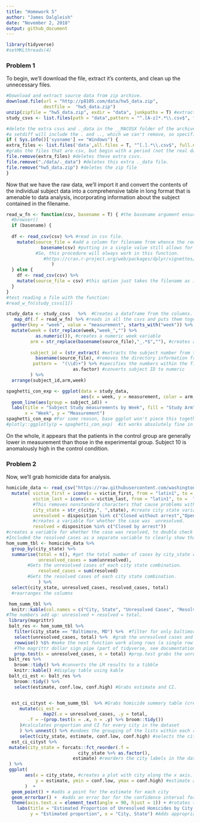 ```yaml
---
title: "Homework 5"
author: "James Dalgleish"
date: "November 2, 2018"
output: github_document
---
```


```r
library(tidyverse)
#setMKLthreads(4)
```

### Problem 1

To begin, we'll download the file, extract it's contents, and clean up the unnecessary files. 
```r
#Download and extract source data from zip archive.
download.file(url = "http://p8105.com/data/hw5_data.zip", 
              destfile =  "hw5_data.zip")
unzip(zipfile = "hw5_data.zip", exdir = "data", junkpaths = T) #extract the files into this new directory
study_csvs <- list.files(path = "data",pattern = "^.[A-z]*.*\\.csv$", full.names = T) #grab just the real CSVs beginning with a letter and ending with a .csv, avoiding unimportant files in the archive.

#delete the extra csvs and ._data in the __MACOSX folder of the archive.
#a setdiff will include the . and .., which we can't remove, so specific commands are needed.
if ( Sys.info()['sysname'] == "Windows") {
extra_files <- list.files('data',all.files = T, "^[.].*\\.csv$", full.names = T)
#grabs the files that are csv, but begin with a period (not the real datafiles).
file.remove(extra_files) #deletes these extra csvs.
file.remove("./data/._data") #deletes this extra ._data file.
file.remove("hw5_data.zip") #deletes the zip file
}
```
Now that we have the raw data, we'll import it and convert the contents of the individual subject data into a comprehensive table in long format that is amenable to data analysis, incorporating information about the subject contained in the filename.
```r
read_w_fn <- function(csv, basename = T) { #the basename argument ensures the function is more generalizable to future problems where the full file path is desired in the output (in which case the user can set this flag to false).
  #browser()
  if (basename) {
    
  df <- read_csv(csv) %>% #read in csv file.
    mutate(source_file = #add a column for filename from whence the rows came.
             basename(csv) #putting in a single value still allows for recycling.
           #So, this procedure will always work in this function.
              #https://cran.r-project.org/web/packages/dplyr/vignettes/dplyr.html
                 )
  } else {
    df <- read_csv(csv) %>% 
    mutate(source_file = csv) #this option just takes the filename as is, without removing directory structure.
  }
}
#test reading a file with the function:
#read_w_fn(study_csvs[1])

study_data <- study_csvs   %>%  #Creates a dataframe from the columns.
   map_df(.f = read_w_fn) %>% #reads in all the csvs and puts them together into a single dataframe by binding the rows together. 
  gather(key = "week", value = "measurement", starts_with("week")) %>%  #converts weeks to long format.
  mutate(week = (str_replace(week,"week_","") %>% 
           as.numeric()), #creates a numeric week variable
         arm = str_replace(basename(source_file),"_.*$",""), #creates a categorical arm variable by removing the text after con or exp.
         
         subject_id = (str_extract( #extracts the subject number from the filename.
           basename(source_file), #removes the directory information from the filename.
          pattern =  "(\\d)+") %>% #specifies the numbers within the filename as the string to be extracted.
                         as.factor) #converts subject ID to numeric
         ) %>% 
  arrange(subject_id,arm,week)

```


```r
spaghetti_con_exp <- ggplot(data = study_data, 
                            aes(x = week, y = measurement, color = arm, group = subject_id)) +
  geom_line(aes(group = subject_id)) + 
  labs(title = "Subject Study measurements by Week", fill = "Study Arm",
       x = "Week", y = "Measurement")
spaghetti_con_exp #For some reason, base ggplot won't piece this together correctly.
#plotly::ggplotly(p = spaghetti_con_exp)  #it works absolutely fine in plotly.
```
On the whole, it appears that the patients in the control group are generally lower in measurement than those in the experimental group. Subject 10 is anomalously high in the control condition.

### Problem 2

Now, we'll grab homicide data for analysis.
```r
homicide_data <- read_csv("https://raw.githubusercontent.com/washingtonpost/data-homicides/master/homicide-data.csv") %>% #read in data.
  mutate( victim_first = iconv(x = victim_first, from = "latin1", to =  "ASCII",sub = ""),
          victim_last = iconv(x = victim_last, from = "latin1", to =  "ASCII",sub = ""),
          #This removes nonstandard characters that cause problems with skimr.
          city_state = str_c(city,", ",state), #create city state variable by string concatenation.
          unresolved = disposition %in% c("Closed without arrest","Open/No arrest"),
          #creates a variable for whether the case was  unresolved.
          resolved = disposition %in% c("Closed by arrest")) 
#creates a variable for whether the case was resolved, to double check the numbers.
#Included the resolved cases as a separate variable to clearly show that the resolved and unresolved cases sum to the total (and hence the calculations make sense).
hom_summ_tbl <- homicide_data %>% 
  group_by(city_state) %>%  
  summarise(total = n(), #get the total number of cases by city_state combination.
            unresolved_cases = sum(unresolved), 
        #Gets the unresolved cases of each city state combination.
            resolved_cases = sum(resolved)
        #Gets the resolved cases of each city state combination.
            ) %>% 
  select(city_state, unresolved_cases, resolved_cases, total) 
  #rearranges the columns

 hom_summ_tbl %>% 
  knitr::kable(col.names = c("City, State", "Unresolved Cases", "Resolved Cases", "Total Cases"), format = "markdown", padding = 10) #Displays the table in a more presentable format.
#The numbers add up: unresolved + resolved = total.
 library(magrittr)
 balt_res <- hom_summ_tbl %>%
   filter(city_state == "Baltimore, MD") %>%  #filter for only baltimore, MD.
   select(unresolved_cases, total) %>%  #grab the unresolved cases and total rows
   rowwise() %$% #make the next function work along rows (a single row in this case)
   #The magrittr dollar sign pipe (part of tidyverse, see documentation) allows exposition of variables, which allows functions without a data argument, like prop.test, to work. Essentially, without this line, prop.test won't be able to understand where the unresolved cases are.
   prop.test(x = unresolved_cases, n = total) #prop.test grabs the unresolved cases and total and estimates a proportion utilizing the yates continuity correction by default and producing a 95% confidence interval.
 balt_res %>% 
   broom::tidy() %>% #converts the LM results to a tibble
   knitr::kable() #display table using kable
 balt_ci_est <- balt_res %>% 
   broom::tidy() %>% 
   select(estimate, conf.low, conf.high) #Grabs estimate and CI.


  est_ci_cityst <- hom_summ_tbl  %>% #Grabs homicide summary table (created earlier)
     mutate(ci_est =
              map2(.x = unresolved_cases, .y = total,
        .f = ~(prop.test(x = .x, n = .y) %>% broom::tidy()) 
     )#calculates proportion and CI for every city in the dataset
     ) %>% unnest() %>% #undoes the grouping of the lists within each row, converting to columns.
     select(city_state, estimate, conf.low, conf.high) #selects the city_state as a label, the estimate and CI for all cities and stores it as est_ci_cityst.
  est_ci_cityst %>% 
 mutate(city_state = forcats::fct_reorder(.f = 
                           city_state %>% as.factor(),
                         estimate) #reorders the city labels in the dataframe by converting to a factor and ordering it by the estimate value, in ascending order. 
 ) %>% 
 ggplot( 
       aes(x = city_state, #creates a plot with city along the x axis.
           y = estimate, ymin = conf.low, ymax = conf.high) #estimate along the y axis, with the errorbar min and max being set by the confidence interval limits
       )  +
  geom_point() + #adds a point for the estimate for each city
  geom_errorbar() +  #adds an error bar for the confidence interval for each city.
  theme(axis.text.x = element_text(angle = 90, hjust = 1)) + #rotates the labels so they don't overlap.
    labs(title = "Estimated Proportion of Unresolved Homicides by City, State",
         y = "Estimated proportion", x = "City, State") #Adds appropriate labels.
```

